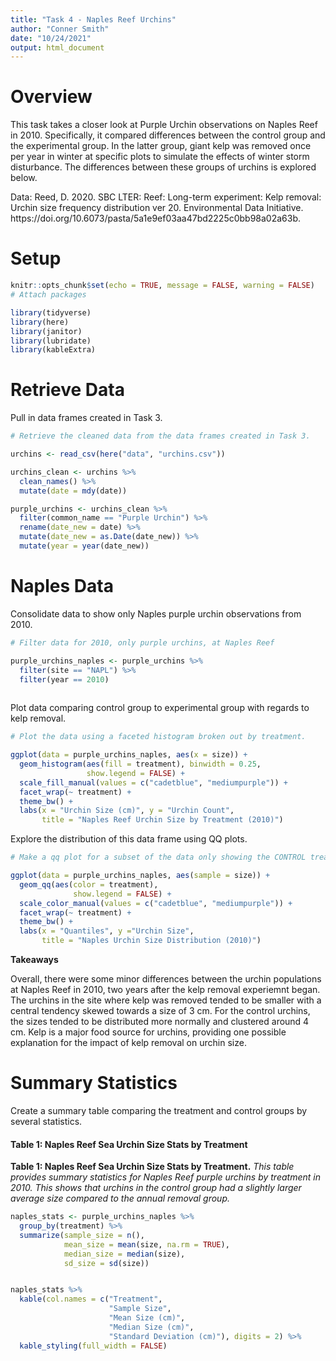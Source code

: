 ```yaml
---
title: "Task 4 - Naples Reef Urchins"
author: "Conner Smith"
date: "10/24/2021"
output: html_document
---
```

# **Overview**

This task takes a closer look at Purple Urchin observations on Naples Reef in 2010. Specifically, it compared differences between the control group and the experimental group. In the latter group, giant kelp was removed once per year in winter at specific plots to simulate the effects of winter storm disturbance. The differences between these groups of urchins is explored below. 

Data: Reed, D. 2020. SBC LTER: Reef: Long-term experiment: Kelp removal: Urchin size frequency distribution ver 20. Environmental Data Initiative. https://doi.org/10.6073/pasta/5a1e9ef03aa47bd2225c0bb98a02a63b. 


# **Setup**

```r
knitr::opts_chunk$set(echo = TRUE, message = FALSE, warning = FALSE)
# Attach packages

library(tidyverse)
library(here)
library(janitor)
library(lubridate)
library(kableExtra)
```

# **Retrieve Data**

Pull in data frames created in Task 3. 

```r
# Retrieve the cleaned data from the data frames created in Task 3.

urchins <- read_csv(here("data", "urchins.csv"))

urchins_clean <- urchins %>% 
  clean_names() %>% 
  mutate(date = mdy(date))

purple_urchins <- urchins_clean %>%
  filter(common_name == "Purple Urchin") %>% 
  rename(date_new = date) %>% 
  mutate(date_new = as.Date(date_new)) %>% 
  mutate(year = year(date_new))
```

# **Naples Data**

Consolidate data to show only Naples purple urchin observations from 2010. 

```r
# Filter data for 2010, only purple urchins, at Naples Reef 

purple_urchins_naples <- purple_urchins %>% 
  filter(site == "NAPL") %>% 
  filter(year == 2010)
  
```

Plot data comparing control group to experimental group with regards to kelp removal. 

```r
# Plot the data using a faceted histogram broken out by treatment.

ggplot(data = purple_urchins_naples, aes(x = size)) +
  geom_histogram(aes(fill = treatment), binwidth = 0.25,
                 show.legend = FALSE) +
  scale_fill_manual(values = c("cadetblue", "mediumpurple")) +
  facet_wrap(~ treatment) +
  theme_bw() +
  labs(x = "Urchin Size (cm)", y = "Urchin Count",
       title = "Naples Reef Urchin Size by Treatment (2010)")
```

Explore the distribution of this data frame using QQ plots.

```r
# Make a qq plot for a subset of the data only showing the CONTROL treatment

ggplot(data = purple_urchins_naples, aes(sample = size)) +
  geom_qq(aes(color = treatment),
              show.legend = FALSE) +
  scale_color_manual(values = c("cadetblue", "mediumpurple")) +
  facet_wrap(~ treatment) +
  theme_bw() +
  labs(x = "Quantiles", y ="Urchin Size",
       title = "Naples Urchin Size Distribution (2010)")

```

**Takeaways**

Overall, there were some minor differences between the urchin populations at Naples Reef in 2010, two years after the kelp removal experiemnt began. The urchins in the site where kelp was removed tended to be smaller with a central tendency skewed towards a size of 3 cm. For the control urchins, the sizes tended to be distributed more normally and clustered around 4 cm. Kelp is a major food source for urchins, providing one possible explanation for the impact of kelp removal on urchin size. 

# **Summary Statistics**

Create a summary table comparing the treatment and control groups by several statistics. 

#### **Table 1**: Naples Reef Sea Urchin Size Stats by Treatment

**Table 1: Naples Reef Sea Urchin Size Stats by Treatment.** *This table provides summary statistics for Naples Reef purple urchins by treatment in 2010. This shows that urchins in the control group had a slightly larger average size compared to the annual removal group.*

```r
naples_stats <- purple_urchins_naples %>% 
  group_by(treatment) %>% 
  summarize(sample_size = n(),
            mean_size = mean(size, na.rm = TRUE),
            median_size = median(size),
            sd_size = sd(size))


naples_stats %>% 
  kable(col.names = c("Treatment",
                      "Sample Size",
                      "Mean Size (cm)",
                      "Median Size (cm)",
                      "Standard Deviation (cm)"), digits = 2) %>% 
  kable_styling(full_width = FALSE)
```

